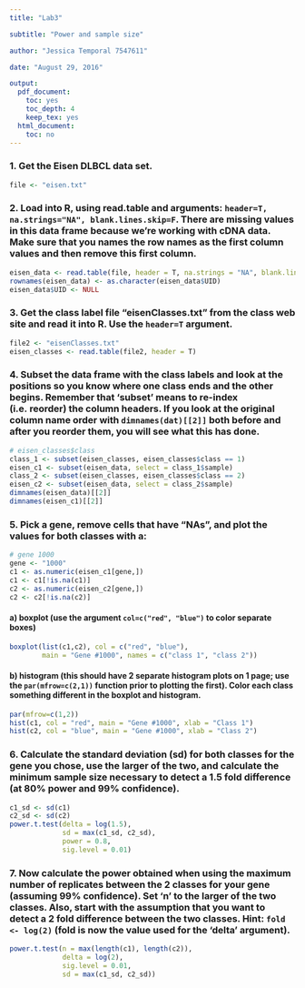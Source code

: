 ```yaml
---
title: "Lab3"

subtitle: "Power and sample size"

author: "Jessica Temporal 7547611"

date: "August 29, 2016"

output:
  pdf_document:
    toc: yes
    toc_depth: 4
    keep_tex: yes
  html_document:
    toc: no
---
```

\newpage

### 1. Get the Eisen DLBCL data set.
```r
file <- "eisen.txt"
```

### 2. Load into R, using read.table and arguments: `header=T, na.strings="NA", blank.lines.skip=F`. There are missing values in this data frame because we’re working with cDNA data. Make sure that you names the row names as the first column values and then remove this first column.
```r
eisen_data <- read.table(file, header = T, na.strings = "NA", blank.lines.skip = F)
rownames(eisen_data) <- as.character(eisen_data$UID)
eisen_data$UID <- NULL
```

### 3. Get the class label file "eisenClasses.txt" from the class web site and read it into R. Use the `header=T` argument.
```r
file2 <- "eisenClasses.txt"
eisen_classes <- read.table(file2, header = T)
```

### 4. Subset the data frame with the class labels and look at the positions so you know where one class ends and the other begins. Remember that ‘subset’ means to re-index (i.e. reorder) the column headers. If you look at the original column name order with `dimnames(dat)[[2]]` both before and after you reorder them, you will see what this has done.
```r
# eisen_classes$class
class_1 <- subset(eisen_classes, eisen_classes$class == 1)
eisen_c1 <- subset(eisen_data, select = class_1$sample)
class_2 <- subset(eisen_classes, eisen_classes$class == 2)
eisen_c2 <- subset(eisen_data, select = class_2$sample)
dimnames(eisen_data)[[2]]
dimnames(eisen_c1)[[2]]
```

### 5. Pick a gene, remove cells that have "NAs", and plot the values for both classes with a:
```r
# gene 1000
gene <- "1000"
c1 <- as.numeric(eisen_c1[gene,])
c1 <- c1[!is.na(c1)]
c2 <- as.numeric(eisen_c2[gene,])
c2 <- c2[!is.na(c2)]
```

#### a) boxplot (use the argument `col=c("red", "blue")` to color separate boxes)
```r
boxplot(list(c1,c2), col = c("red", "blue"),
        main = "Gene #1000", names = c("class 1", "class 2"))
```
\newpage

#### b) histogram (this should have 2 separate histogram plots on 1 page; use the `par(mfrow=c(2,1))` function prior to plotting the first). Color each class something different in the boxplot and histogram.
```r
par(mfrow=c(1,2))
hist(c1, col = "red", main = "Gene #1000", xlab = "Class 1")
hist(c2, col = "blue", main = "Gene #1000", xlab = "Class 2")
```
\newpage

### 6. Calculate the standard deviation (sd) for both classes for the gene you chose, use the larger of the two, and calculate the minimum sample size necessary to detect a 1.5 fold difference (at 80% power and 99% confidence).
```r
c1_sd <- sd(c1)
c2_sd <- sd(c2)
power.t.test(delta = log(1.5),
             sd = max(c1_sd, c2_sd),
             power = 0.8,
             sig.level = 0.01)
```

### 7. Now calculate the power obtained when using the maximum number of replicates between the 2 classes for your gene (assuming 99% confidence). Set 'n' to the larger of the two classes. Also, start with the assumption that you want to detect a 2 fold difference between the two classes. Hint: `fold <- log(2)` (fold is now the value used for the 'delta' argument).
```r
power.t.test(n = max(length(c1), length(c2)),
             delta = log(2),
             sig.level = 0.01,
             sd = max(c1_sd, c2_sd))
```